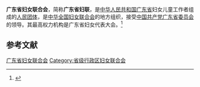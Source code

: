 {{Infobox PRCG
|机构名称 = 广东省妇女联合会
|color    = #FF80BF
|标志1    =
|标志1说明 = [[中华全国妇女联合会|中华全国妇女联合会]]标志
|届数     = 
|任期始   =
|任期终   =
|职位1    = 主席
|人员1    = [[许红|许　红]]
|职位2    = 副主席
|人员2    = 方赛妹{{wrap}}罗　敏{{wrap}}梁红武{{wrap}}杨　佳{{wrap}}谭　玲{{wrap}}莫晓春{{wrap}}那　佳{{wrap}}张　丽{{wrap}}曾小敏{{wrap}}赵心竹{{wrap}}潘静雯{{wrap}}何超蕸{{wrap}}陈美仪
|人数2    = 13
|职位3    =
|人员3    =
|组织法规 = 中华全国妇女联合会章程
|上级机构 = [[中华全国妇女联合会|中华全国妇女联合会]]
|机构类型 = [[人民团体|人民团体]]
|行政级别 = 正厅级
|中共上级 = [[中国共产党广东省委员会|中国共产党广东省委员会]]
|中共本级 = 中国共产党广东省妇女联合会党组
|场所1    = 
|地址1    = 
|时期1    = 
|机构1    = 
|时期2    = 
|机构2    = 
|时期3    = 
|机构3    = 
|邮编1    = 
|官网1    = [http://www.gdwomen.org.cn/ 广东女性E家园]
}}
'''广东省妇女联合会'''，简称'''广东省妇联'''，是[[中华人民共和国|中华人民共和国]][[广东省|广东省]]妇女儿童工作者组成的[[人民团体|人民团体]]，是[[中华全国妇女联合会|中华全国妇女联合会]]的地方组织，接受[[中国共产党广东省委员会|中国共产党广东省委员会]]的领导。其最高权力机构是广东省妇女代表大会。<ref>{{Cite web|title=中华全国妇女联合会章程|url=http://www.women.org.cn/art/2003/8/26/art_52_13046.html|accessdate=2020-08-25|work=中华全国妇女联合会|archiveurl=https://web.archive.org/web/20200825153339/http://www.women.org.cn/art/2003/8/26/art_52_13046.html|archivedate=2020-08-25}}</ref>

== 参考文献 ==
{{reflist|2}}

{{中华人民共和国各省级行政区|妇女联合会}}

{{Authority control}}
[[Category:广东省妇女联合会|]]
[[Category:省级行政区妇女联合会|Category:省级行政区妇女联合会]]